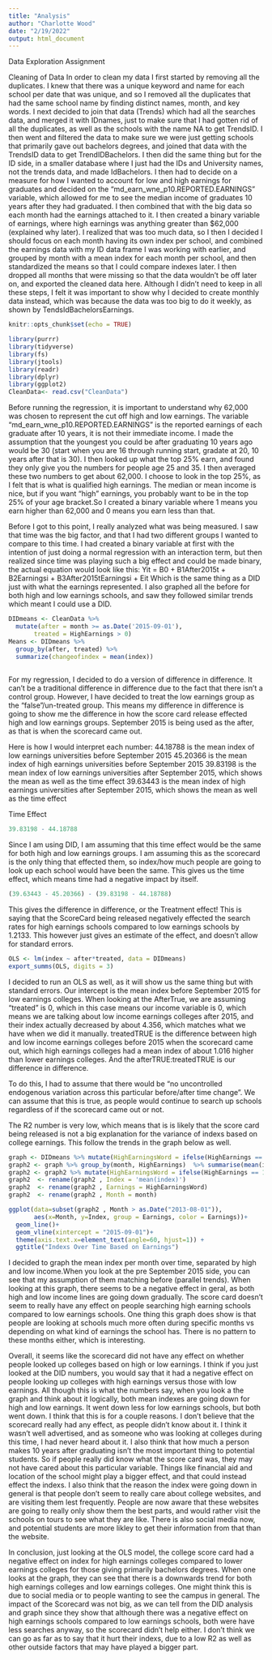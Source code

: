```yaml
---
title: "Analysis"
author: "Charlotte Wood"
date: "2/19/2022"
output: html_document
---
```

Data Exploration Assignment 

Cleaning of Data 
In order to clean my data I first started by removing all the duplicates. I knew that there was a unique keyword and name for each school per date that was unique, and so I removed all the duplicates that had the same school name by finding distinct names, month, and key words. I next decided to join that data (Trends) which had all the searches data, and merged it with IDnames, just to make sure that I had gotten rid of all the duplicates, as well as the schools with the name NA to get TrendsID. I then went and filtered the data to make sure we were just getting schools that primarily gave out bachelors degrees, and joined that data with the TrendsID data to get TrendIDBachelors. I then did the same thing but for the ID side, in a smaller database where I just had the IDs and University names, not the trends data, and made IdBachelors. I then had to decide on a measure for how I wanted to account for low and high earnings for graduates and decided on the "md_earn_wne_p10.REPORTED.EARNINGS" variable, which allowed for me to see the median income of graduates 10 years after they had graduated. I then combined that with the big data so each month had the earnings attached to it. I then created a binary variable of earnings, where high earnings was anything greater than $62,000 (explained why later). I realized that was too much data, so I then I decided I should focus on each month having its own index per school, and combined the earnings data with my ID data frame I was working with earlier, and grouped by month with a mean index for each month per school, and then standardized the means so that I could compare indexes later. I then dropped all months that were missing so that the data wouldn't be off later on, and exported the cleaned data here. Although I didn't need to keep in all these steps, I felt it was important to show why I decided to create monthly data instead, which was because the data was too big to do it weekly, as shown by TendsIdBachelorsEarnings. 


```r
knitr::opts_chunk$set(echo = TRUE)
```



```r
library(purrr)
library(tidyverse)
library(fs)
library(jtools)
library(readr)
library(dplyr)
library(ggplot2)
CleanData<- read.csv("CleanData")
```

Before running the regression, it is important to understand why 62,000 was chosen to represent the cut off high and low earnings. The variable "md_earn_wne_p10.REPORTED.EARNINGS" is the reported earnings of each graduate after 10 years, it is not their immediate income. I made the assumption that the youngest you could be after graduating 10 years ago would be 30 (start when you are 16 through running start, gradate at 20, 10 years after that is 30). I then looked up what the top 25% earn, and found they only give you the numbers for people age 25 and 35. I then averaged these two numbers to get about 62,000. I choose to look in the top 25%, as I felt that is what is qualified high earnings. The median or mean income is nice, but if you want "high" earnings, you probably want to be in the top 25% of your age bracket.So I created a binary variable where 1 means you earn higher than 62,000 and  0 means you earn less than that. 

Before I got to this point, I really analyzed what was being measured. I saw that time was the big factor, and that I had two different groups I wanted to compare to this time. I had created a binary variable at first with the intention of just doing a normal regression with an interaction term, but then realized since time was playing such a big effect and could be made binary, the actual equation would look like this: 
Yit = B0 + B1After2015t + B2Earningsi + B3After2015tEarningsi + Eit
Which is the same thing as a DID just with what the earnings represented. 
I also graphed all the before for both high and low earnings schools, and saw they followed similar trends which meant I could use a DID. 

```r
DIDmeans <- CleanData %>% 
  mutate(after = month >= as.Date('2015-09-01'),
       treated = HighEarnings > 0)
Means <- DIDmeans %>% 
  group_by(after, treated) %>%
  summarize(changeofindex = mean(index)) 
  
```
For my regression, I decided to do a version of difference in difference. It can't be a traditional difference in difference due to the fact that there isn't a control group. However, I have decided to treat the low earnings group as the "false"/un-treated group. This means my difference in difference is going to show me the difference in how the score card release effected high and low earnings groups. September 2015 is being used as the after, as that is when the scorecard came out. 

Here is how I would interpret each number: 
44.18788 is the mean index of low earnings universities before September 2015
45.20366 is the mean index of high earnings universities before September 2015
39.83198 is the mean index of low earnings universities after September 2015, which shows the mean as well as the time effect 
39.63443 is the mean index of high earnings universities after September 2015, which shows the mean as well as the time effect 

Time Effect 
```r
39.83198 - 44.18788
```

Since I am using DID, I am assuming that this time effect would be the same for both high and low earnings groups. I am assuming this as the scorecard is the only thing that effected them, so index/how much people are going to look up each school would have been the same. This gives us the time effect, which means time had a negative impact by itself. 

```r
(39.63443 - 45.20366) - (39.83198 - 44.18788)

```
This gives the difference in difference, or the Treatment effect! This is saying that the ScoreCard being released negatively effected the search rates for high earnings schools compared to low earnings schools by 1.2133. This however just gives an estimate of the effect, and doesn't allow for standard errors. 

```r
OLS <- lm(index ~ after*treated, data = DIDmeans)
export_summs(OLS, digits = 3)
```


I decided to run an OLS as well, as it will show us the same thing but with standard errors. Our intercept is the mean index before September 2015 for low earnings colleges. When looking at the AfterTrue, we are assuming "treated" is 0, which in this case means our income variable is 0, which means we are talking about low income earnings colleges after 2015, and their index actually decreased by about 4.356, which matches what we have when we did it manually. treatedTRUE is the difference between high and low income earnings colleges before 2015 when the scorecard came out, which high earnings colleges had a mean index of about 1.016 higher than lower earnings colleges. And the afterTRUE:treatedTRUE is our difference in difference. 

To do this, I had to assume that there would be "no uncontrolled endogenous variation across this particular before/after time change". We can assume that this is true, as people would continue to search up schools regardless of if the scorecard came out or not. 

The R2 number is very low, which means that is is likely that the score card being released is not a big explanation for the variance of indexs based on college earnings. This follow the trends in the graph below as well. 

```r
graph <- DIDmeans %>% mutate(HighEarningsWord = ifelse(HighEarnings == 1, "High", "Low"))
graph2 <- graph %>% group_by(month, HighEarnings)  %>% summarise(mean(index))
graph2 <- graph2 %>% mutate(HighEarningsWord = ifelse(HighEarnings == 1, "High", "Low"))
graph2  <- rename(graph2 , Index = 'mean(index)')
graph2  <- rename(graph2 , Earnings = HighEarningsWord)
graph2  <- rename(graph2 , Month = month)

ggplot(data=subset(graph2 , Month > as.Date("2013-08-01")), 
       aes(x=Month, y=Index, group = Earnings, color = Earnings))+
  geom_line()+ 
  geom_vline(xintercept = "2015-09-01")+
  theme(axis.text.x=element_text(angle=60, hjust=1)) +
  ggtitle("Indexs Over Time Based on Earnings")
```

I decided to graph the mean index per month over time, separated by high and low income.When you look at the pre September 2015 side, you can see that my assumption of them matching before (parallel trends). When looking at this graph, there seems to be a negative effect in geral, as both high and low income lines are going down gradually. The score card doesn't seem to really have any effect on people searching high earning schools compared to low earnings schools. One thing this graph does show is that people are looking at schools much more often during specific months vs depending on what kind of earnings the school has. There is no pattern to these months either, which is interesting. 

Overall, it seems like the scorecard did not have any effect on whether people looked up colleges based on high or low earnings. I think if you just looked at the DID numbers, you would say that it had a negative effect on people looking up colleges with high earnings versus those with low earnings. All though this is what the numbers say, when you look a the graph and think about it logically, both mean indexes are going down for high and low earnings. It went down less for low earnings schools, but both went down. I think that this is for a couple reasons. I don't believe that the scorecard really had any effect, as people didn't know about it. I think it wasn't well advertised, and as someone who was looking at colleges during this time, I had never heard about it. I also think that how much a person makes 10 years after graduating isn't the most important thing to potential students. So if people really did know what the score card was, they may not have cared about this particular variable. Things like financial aid and location of the school might play a bigger effect, and that could instead effect the indexs. I also think that the reason the index were going down in general is that people don't seem to really care about college websites, and are visiting them lest frequently. People are now aware that these websites are going to really only show them the best parts, and would rather visit the schools on tours to see what they are like. There is also social media now, and potential students are more likley to get their information from that than the website. 

In conclusion, just looking at the OLS model, the college score card had a negative effect on index for high earnings colleges compared to lower earnings colleges for those giving primarily bachelors degrees. When one looks at the graph, they can see that there is a downwards trend for both high earnings colleges and low earnings colleges. One might think this is due to social media or to people wanting to see the campus in general. The impact of the Scorecard was not big, as we can tell from the DID analysis and graph since they show that although there was a negative effect on high earnings schools compared to low earnings schools, both were have less searches anyway, so the scorecard didn't help either. I don't think we can go as far as to say that it hurt their indexs, due to a low R2 as well as other outside factors that may have played a bigger part. 

